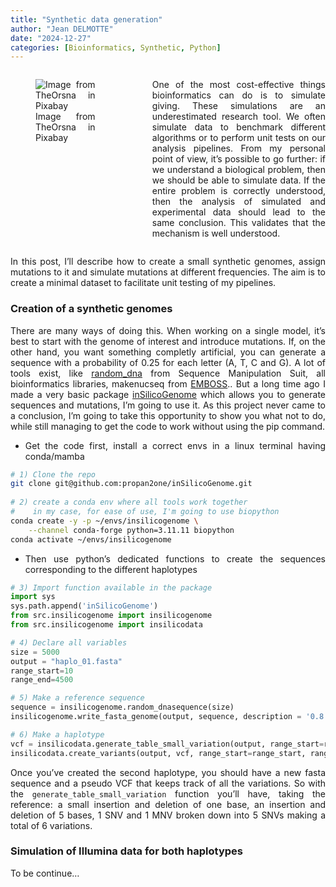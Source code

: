 ```yaml
---
title: "Synthetic data generation"
author: "Jean DELMOTTE"
date: "2024-12-27"
categories: [Bioinformatics, Synthetic, Python]
---
```


<style>
body {
text-align: justify}
</style>

::: columns

::: {.column width="38%"}

![Image from TheOrsna in Pixabay](cat-7737618_640.jpg)
:::

::: {.column width="2%"}

:::

::: {.column width="60%"}
One of the most cost-effective things bioinformatics can do is to simulate giving. These simulations are an underestimated research tool. We often simulate data to benchmark different algorithms or to perform unit tests on our analysis pipelines. From my personal point of view, it's possible to go further: if we understand a biological problem, then we should be able to simulate data. If the entire problem is correctly understood, then the analysis of simulated and experimental data should lead to the same conclusion. This validates that the mechanism is well understood.
:::

:::

In this post, I'll describe how to create a small synthetic genomes, assign mutations to it and simulate mutations at different frequencies. The aim is to create a minimal dataset to facilitate unit testing of my pipelines.

### Creation of a synthetic genomes

There are many ways of doing this. When working on a single model, it's best to start with the genome of interest and introduce mutations. If, on the other hand, you want something completly artificial, you can generate a sequence with a probability of 0.25 for each letter (A, T, C and G). A lot of tools exist, 
like [random_dna](https://www.bioinformatics.org/sms2/random_dna.html) from Sequence Manipulation Suit, all bioinformatics libraries, makenucseq from [EMBOSS](https://doi.org/10.1016/S0168-9525(00)02024-2).. But a long time ago I made a very basic package [inSilicoGenome](https://github.com/propan2one/inSilicoGenome) which allows you to generate sequences and mutations, I'm going to use it. As this project never came to a conclusion, I'm going to take this opportunity to show you what not to do, while still managing to get the code to work without using the pip command.

- Get the code first, install a correct envs in a linux terminal having conda/mamba

```bash
# 1) Clone the repo 
git clone git@github.com:propan2one/inSilicoGenome.git
 
# 2) create a conda env where all tools work together
#    in my case, for ease of use, I'm going to use biopython
conda create -y -p ~/envs/insilicogenome \
    --channel conda-forge python=3.11.11 biopython 
conda activate ~/envs/insilicogenome
```

- Then use python's dedicated functions to create the sequences corresponding to the different haplotypes

```python
# 3) Import function available in the package
import sys
sys.path.append('inSilicoGenome')
from src.insilicogenome import insilicogenome
from src.insilicogenome import insilicodata

# 4) Declare all variables
size = 5000
output = "haplo_01.fasta"
range_start=10
range_end=4500

# 5) Make a reference sequence
sequence = insilicogenome.random_dnasequence(size)
insilicogenome.write_fasta_genome(output, sequence, description = '0.8')

# 6) Make a haplotype
vcf = insilicodata.generate_table_small_variation(output, range_start=range_start, range_end=range_end)
insilicodata.create_variants(output, vcf, range_start=range_start, range_end=range_end)
```

Once you've created the second haplotype, you should have a new fasta sequence and a pseudo VCF that keeps track of all the variations. So with the `generate_table_small_variation` function you'll have, taking the reference: a small insertion and deletion of one base, an insertion and deletion of 5 bases, 1 SNV and 1 MNV broken down into 5 SNVs making a total of 6 variations.

### Simulation of Illumina data for both haplotypes

To be continue...

<script style="text-align:center" type="text/javascript" src="https://cdnjs.buymeacoffee.com/1.0.0/button.prod.min.js" data-name="bmc-button" data-slug="propan2one" data-color="#3b0579" data-emoji="" data-font="Cookie" data-text="Buy me a coffee" data-outline-color="#ffffff" data-font-color="#ffffff" data-coffee-color="#FFDD00" ></script>
